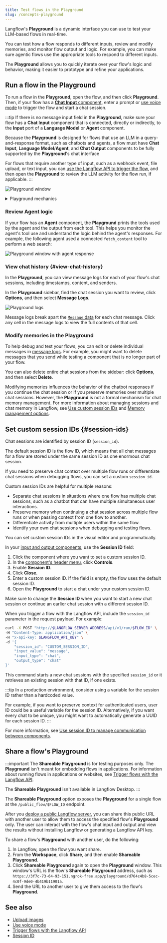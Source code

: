```yaml
---
title: Test flows in the Playground
slug: /concepts-playground
---
```



Langflow's **Playground** is a dynamic interface you can use to test your LLM-based flows in real-time.

You can test how a flow responds to different inputs, review and modify memories, and monitor flow output and logic.
For example, you can make sure agentic flows use the appropriate tools to respond to different inputs.

The **Playground** allows you to quickly iterate over your flow's logic and behavior, making it easier to prototype and refine your applications.

## Run a flow in the Playground

To run a flow in the **Playground**, open the flow, and then click <Icon name="Play" aria-hidden="true"/> **Playground**.
Then, if your flow has a [**Chat Input** component](/components-io), enter a prompt or [use voice mode](/concepts-voice-mode) to trigger the flow and start a chat session.

:::tip
If there is no message input field in the **Playground**, make sure your flow has a **Chat Input** component that is connected, directly or indirectly, to the **Input** port of a **Language Model** or **Agent** component.

Because the **Playground** is designed for flows that use an LLM in a query-and-response format, such as chatbots and agents, a flow must have **Chat Input**, **Language Model**/**Agent**, and **Chat Output** components to be fully supported by the **Playground**'s chat interface

For flows that require another type of input, such as a webhook event, file upload, or text input, you can [use the Langflow API to trigger the flow](/api-flows-run), and then open the **Playground** to review the LLM activity for the flow run, if applicable.
:::

![Playground window](/img/playground.png)

<details>
<summary>Playground mechanics</summary>

When you run a flow in the **Playground**, Langflow calls the `/build/$FLOW_ID/flow` endpoint in [chat.py](https://github.com/langflow-ai/langflow/blob/main/src/backend/base/langflow/api/v1/chat.py#L143). This call retrieves the flow data, builds a graph, and executes the graph. As each component (or node) is executed, the `build_vertex` function calls `build_and_run`, which may call the individual components' `def_build` method, if it exists. If a component doesn't have a `def_build` function, the build still returns a component.

The `build` function allows components to execute logic at runtime. For example, the [**Recursive Character Text Splitter** component](https://github.com/langflow-ai/langflow/blob/main/src/backend/base/langflow/components/langchain_utilities/recursive_character.py) is a child of the `LCTextSplitterComponent` class. When text needs to be processed, the parent class's `build` method is called, which creates a `RecursiveCharacterTextSplitter` object and uses it to split the text according to the defined parameters. The split text is then passed on to the next component. This all occurs when the component is built.

</details>

### Review Agent logic

If your flow has an **Agent** component, the **Playground** prints the tools used by the agent and the output from each tool.
This helps you monitor the agent's tool use and understand the logic behind the agent's responses.
For example, the following agent used a connected `fetch_content` tool to perform a web search:

![Playground window with agent response](/img/playground-with-agent.png)

### View chat history {#view-chat-history}

In the **Playground**, you can view message logs for each of your flow's chat sessions, including timestamps, content, and senders.

In the **Playground** sidebar, find the chat session you want to review, click <Icon name="Ellipsis" aria-hidden="true"/> **Options**, and then select **Message Logs**.

![Playground logs](/img/messages-logs.png)

Message logs break apart the [`Message` data](/data-types#message) for each chat message.
Click any cell in the message logs to view the full contents of that cell.

### Modify memories in the Playground

To help debug and test your flows, you can edit or delete individual messages in [message logs](#view-chat-history).
For example, you might want to delete messages that you send while testing a component that is no longer part of your flow.

You can also delete entire chat sessions from the sidebar: click <Icon name="Ellipsis" aria-hidden="true"/> **Options**, and then select **Delete**.

Modifying memories influences the behavior of the chatbot responses if you continue the chat session or if you preserve memories over multiple chat sessions.
However, the **Playground** is not a formal mechanism for chat memory management.
For more information about managing sessions and chat memory in Langflow, see [Use custom session IDs](#session-ids) and [Memory management options](/memory).

## Set custom session IDs {#session-ids}

Chat sessions are identified by session ID (`session_id`).

The default session ID is the flow ID, which means that all chat messages for a flow are stored under the same session ID as one enormous chat session.

If you need to preserve chat context over multiple flow runs or differentiate chat sessions when debugging flows, you can set a custom `session_id`.

Custom session IDs are helpful for multiple reasons:

* Separate chat sessions in situations where one flow has multiple chat sessions, such as a chatbot that can have multiple simultaneous user interactions.
* Preserve memory when continuing a chat session across multiple flow runs or when passing context from one flow to another.
* Differentiate activity from multiple users within the same flow.
* Identify your own chat sessions when debugging and testing flows.

You can set custom session IDs in the visual editor and programmatically.

<Tabs>
  <TabItem value="visual" label="Visual editor" default>

In your [input and output components](/components-io), use the **Session ID** field:

1. Click the component where you want to set a custom session ID.
2. In the [component's header menu](/concepts-components#component-menus), click <Icon name="SlidersHorizontal" aria-hidden="true"/> **Controls**.
3. Enable **Session ID**.
4. Click **Close**.
5. Enter a custom session ID.
If the field is empty, the flow uses the default session ID.
6. Open the **Playground** to start a chat under your custom session ID.

Make sure to change the **Session ID** when you want to start a new chat session or continue an earlier chat session with a different session ID.

  </TabItem>
  <TabItem value="api" label="Langflow API">

When you trigger a flow with the Langflow API, include the `session_id` parameter in the request payload.
For example:

```bash
curl -X POST "http://$LANGFLOW_SERVER_ADDRESS/api/v1/run/$FLOW_ID" \
-H "Content-Type: application/json" \
-H "x-api-key: $LANGFLOW_API_KEY" \
-d '{
    "session_id": "CUSTOM_SESSION_ID",
    "input_value": "message",
    "input_type": "chat",
    "output_type": "chat"
}'
```

This command starts a new chat sessions with the specified `session_id` or it retrieves an existing session with that ID, if one exists.

  </TabItem>
</Tabs>

:::tip
In a production environment, consider using a variable for the session ID rather than a hardcoded value.

For example, if you want to preserve context for authenticated users, user ID could be a useful variable for the session ID.
Alternatively, if you want every chat to be unique, you might want to automatically generate a UUID for each session ID.
:::

For more information, see [Use session ID to manage communication between components](/session-id).

## Share a flow's Playground

:::important
The **Shareable Playground** is for testing purposes only.
The **Playground** isn't meant for embedding flows in applications. For information about running flows in applications or websites, see [Trigger flows with the Langflow API](/concepts-publish).

The **Shareable Playground** isn't available in Langflow Desktop.
:::

The **Shareable Playground** option exposes the **Playground** for a single flow at the `/public_flow/$FLOW_ID` endpoint.

After you [deploy a public Langflow server](/deployment-overview), you can share this public URL with another user to allow them to access the specified flow's **Playground** only.
The user can interact with the flow's chat input and output and view the results without installing Langflow or generating a Langflow API key.

To share a flow's **Playground** with another user, do the following:

1. In Langflow, open the flow you want share.
2. From the **Workspace**, click **Share**, and then enable **Shareable Playground**.
3. Click **Shareable Playground** again to open the **Playground** window.
This window's URL is the flow's **Shareable Playground** address, such as `https://3f7c-73-64-93-151.ngrok-free.app/playground/d764c4b8-5cec-4c0f-9de0-4b419b11901a`.
4. Send the URL to another user to give them access to the flow's **Playground**.

## See also

- [Upload images](/concepts-file-management#upload-images)
- [Use voice mode](/concepts-voice-mode)
- [Trigger flows with the Langflow API](/concepts-publish)
- [Session ID](/session-id)